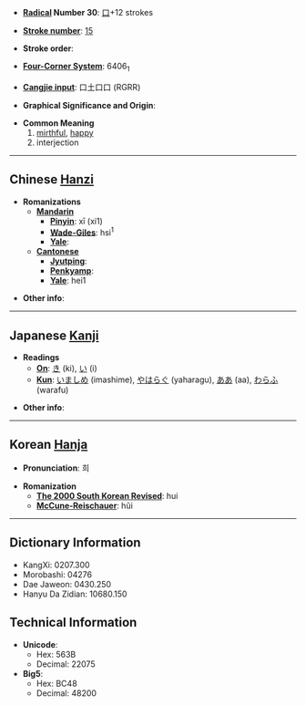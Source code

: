 * '''[[Wiktionary:Chinese radical index| Radical]] Number 30''': [[Wiktionary:Chinese radical index 口|口]]+12 strokes

* '''[[Wiktionary:Chinese total strokes index|Stroke number]]''': [[Wiktionary:Chinese total strokes index 15|15]]

* '''Stroke order''': 

* '''[[Wiktionary:Chinese four corner index|Four-Corner System]]''': 6406<sub>1</sub>

* '''[[Wiktionary:Chinese Cangjie index|Cangjie input]]''': 口土口口 (RGRR)

* '''Graphical Significance and Origin''': 

* '''Common Meaning'''
*#[[mirthful]], [[happy]]
*# interjection


----

== Chinese [[Hanzi]] ==

* '''Romanizations'''
** '''[[Mandarin]]'''
*** '''[[Pinyin]]''': xī (xi1)
*** '''[[Wade-Giles]]''': hsi<sup>1</sup>
*** '''[[Yale]]''': 
** '''[[Cantonese]]'''
*** '''[[Jyutping]]''':
*** '''[[Penkyamp]]''': 
*** '''[[Yale]]''': hei1

* '''Other info''': 

----

== Japanese [[Kanji]] ==

* '''Readings'''
** '''[[On]]''': [[き]] (ki), [[い]] (i)
** '''[[Kun]]''': [[いましめ]] (imashime), [[やはらぐ]] (yaharagu), [[ああ]] (aa), [[わらふ]] (warafu)

* '''Other info''':  

----

== Korean [[Hanja]] ==

* '''Pronunciation''': 희

* '''Romanization'''
** '''[[The 2000 South Korean Revised Romanization|The 2000 South Korean Revised]]''': hui
** '''[[McCune-Reischauer]]''': hŭi

----

== Dictionary Information ==

* KangXi: 0207.300
* Morobashi: 04276
* Dae Jaweon: 0430.250
* Hanyu Da Zidian: 10680.150

== Technical Information ==

* '''Unicode''':
** Hex: 563B
** Decimal: 22075
* '''Big5''':
** Hex: BC48
** Decimal: 48200